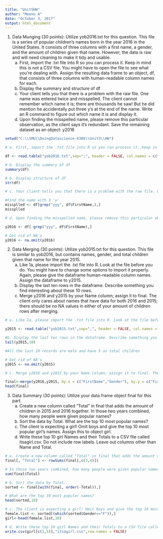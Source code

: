 ```yaml
---
title: "Unit5HW"
author: "Meenu A"
date: "October 3, 2017"
output: html_document
---
```


1. Data Munging (30 points): Utilize yob2016.txt for this question. This file is a series of popular children's names born in the year 2016 in the United States. It consists of three columns with a first name, a gender, and the amount of children given that name. However, the data is raw and will need cleaning to make it tidy and usable.
    a. First, import the .txt file into R so you can process it. Keep in mind this is not a CSV file. You might have to open the file to see what you're dealing with. Assign the resulting data frame to an object, df, that consists of three columns with human-readable column names for each.
    b. Display the summary and structure of df
    c. Your client tells you that there is a problem with the raw file. One name was entered twice and misspelled. The client cannot remember which name it is; there are thousands he saw! But he did mention he accidentally put three y's at the end of the name. Write an R command to figure out which name it is and display it.
    d. Upon finding the misspelled name, please remove this particular observation, as the client says it's redundant. Save the remaining dataset as an object: y2016
    
```r
setwd("C:\\SMU\\DoingDatascience-6306\\Unit5\\HW")

# a. First, import the .txt file into R so you can process it. Keep in mind this is not a CSV file. You might have to open the file to see what you're dealing with. Assign the resulting data frame to an object, df, that consists of three columns with human-readable column names for each.

df <- read.table("yob2016.txt",sep=";", header = FALSE, col.names = c("FirstName","Gender","NumberofChildren"));

# b. Display the summary of df 
summary(df)

# b. Display structure of df
str(df)

# c. Your client tells you that there is a problem with the raw file. One name was entered twice and misspelled. The client cannot remember which name it is; there are thousands he saw! But he did mention he accidentally put three y's at the end of the name. Write an R command to figure out which name it is and display it.

#Find the name with 3 'y'
missplled <- df[grep("yyy", df$FirstName,),]
missplled

# d. Upon finding the misspelled name, please remove this particular observation, as the client says it's redundant. Save the remaining dataset as an object: y2016

y2016 <- df[-grep("yyy", df$FirstName),]

# Get rid of NA's
y2016 <- na.omit(y2016)

```

2. Data Merging (30 points): Utilize yob2015.txt for this question. This file is similar to yob2016, but contains names, gender, and total children given that name for the year 2015.
    a. Like 1a, please import the .txt file into R. Look at the file before you do. You might have to change some options to import it properly. Again, please give the dataframe human-readable column names. Assign the dataframe to y2015.
    b. Display the last ten rows in the dataframe. Describe something you find interesting about these 10 rows.
    c. Merge y2016 and y2015 by your Name column; assign it to final. The client only cares about names that have data for both 2016 and 2015; there should be no NA values in either of your amount of children rows after merging.
    
```r
# a. Like 1a, please import the .txt file into R. Look at the file before you do. You might have to change some options to import it properly. Again, please give the dataframe human-readable column names. Assign the dataframe to y2015.

y2015 <- read.table("yob2015.txt",sep=",", header = FALSE, col.names = c("FirstName","Gender","TotalChildren"));

#b. Display the last ten rows in the dataframe. Describe something you find interesting about these 10 rows.
tail(y2015,10)

#All the last 10 records are male and have 5 as total children

# Get rid of NA's
y2015 <- na.omit(y2015)

# c. Merge y2016 and y2015 by your Name column; assign it to final. The client only cares about names that have data for both 2016 and 2015; there should be no NA values in either of your amount of children rows after merging.

final<-merge(y2016,y2015, by.x = c("FirstName","Gender"), by.y = c("FirstName","Gender"))
head(final)

```

3. Data Summary (30 points): Utilize your data frame object final for this part.
    a. Create a new column called "Total" in final that adds the amount of children in 2015 and 2016 together. In those two years combined, how many people were given popular names?
    b. Sort the data by Total. What are the top 10 most popular names?
    c. The client is expecting a girl! Omit boys and give the top 10 most popular girl's names. Assign this to object girl.
    d. Write these top 10 girl Names and their Totals to a CSV file called itsagirl.csv. Do not include row labels. Leave out columns other than Name and Total.

```r
# a. Create a new column called "Total" in final that adds the amount of children in 2015 and 2016 together. In those two years combined, how many people were given popular names?
final[, "Total"] <- rowSums(final[,c(3,4)])

# In those two years combined, how many people were given popular names?
sum(final$Total)

# b. Sort the data by Total. 
sorted <- final[with(final, order(-Total)),]

# What are the top 10 most popular names?
head(sorted,10)

# c. The client is expecting a girl! Omit boys and give the top 10 most popular girl's names. Assign this to object girl.
female.list <- sorted[(which(sorted$Gender=="F")),]
girl<-head(female.list,10)

# d. Write these top 10 girl Names and their Totals to a CSV file called itsagirl.csv. Do not include row labels. Leave out columns other than Name and Total.
write.csv(girl[c(1,5)],"itsagirl.csv",row.names = FALSE)

```